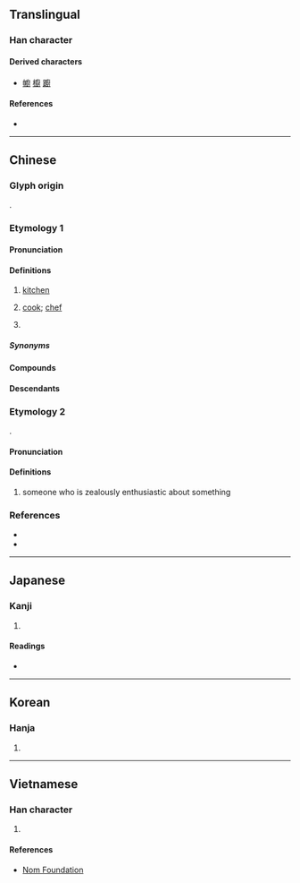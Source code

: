 {{also|厨}}
{{character info}}
==Translingual==

===Han character===
{{Han char|rn=53|rad=广|as=12|sn=15|four=00240|canj=IGTI|ids=⿸广尌}}

====Derived characters====
* [[幮]] [[櫥]] [[躕]]

====References====
* {{Han ref|kx=0350.180|dkj=09479|dj=0661.200|hdz=20900.100|uh=5EDA|ud=24282|bh=BC70|bd=48240}}

----

==Chinese==
{{zh-forms|s=厨|alt=㕑,𢊍}}

===Glyph origin===
{{Han etym}}
{{Han compound|广|尌|c1=s|c2=p|ls=psc}}.

===Etymology 1===
{{rfe|zh}}

====Pronunciation====
{{zh-pron
|m=chú
|m-s=cu2
|c=cyu4,ceoi4,cyu4-2,ceoi4-2
|c_note=cyu4-2, ceoi4-2 - “cook; chef”
|c-t=cui3,cui3*
|c-t_note=cui3* - “cook; chef”
|g=qy2
|h=pfs=chhù;gd=cu2
|j=cu1
|mb=dṳ̂
|md=duò
|mn=tô͘/tû
|mn_note=tô͘ - vernacular; tû - literary
|mn-t=dou5
|w=3zr
|x=jy2
|mc=y
|oc=y
|cat=n,suffix
}}

====Definitions====
{{zh-hanzi}}

# [[kitchen]]
# {{lb|zh|Cantonese}} [[cook]]; [[chef]] {{zh-mw|c:個}}
#: {{zh-x|我 細佬 做 廚{cyu4-2} 㗎。|My younger brother is a '''cook'''.|C}}
# {{zh-original|櫥|[[closet]]; [[cupboard]]}}

=====Synonyms=====
{{zh-dial|廚師}}

====Compounds====
{{zh-der|入廚|廚房|廚具|廚娘|廚師|廚灶|廚子|八廚|天廚|中廚|大廚|廚夫|下廚|庖廚|廚餘|廚人|幫廚|廚下|女廚|御廚|名廚|書廚|監廚|當廚|墨廚|郇廚|紗廚|行廚|廚下兒|廚養臣|香積廚|碧紗廚|瓊廚金穴|廚頭灶腦|兵廚之擾|立地書廚|有腳書廚|仙廚|俊廚|俊廚顧及|僧廚|內廚|內廚房|公廚|兵廚|冰廚|堂廚|壁廚|外廚|宮廚|家廚|山廚|幕府書廚|廚俊|廚倉|廚傳|廚兵|廚司|廚吏|廚宰|廚帳|廚廩|廚役|廚戶|廚珍|廚監|廚箑|廚簏|廚膳|廚船|廚萐|廚車|廚食錢|廚饌|廚饎|掌廚|東廚|校尉廚|櫻筍廚|洗廚|湯廚|甘露廚|神廚|私廚|移廚|籤廚|胞廚|蚊廚|行書廚|設廚|試廚|豐廚|貧廚|造廚|郇公廚|郇國廚|開廚|馗廚|香廚|齋廚}}

====Descendants====
{{CJKV||s=厨|ちゅう}}

===Etymology 2===
{{wasei kango|厨|-ちゅう}}.

====Pronunciation====
{{zh-pron
|m=chú
|cat=suffix
}}

====Definitions====
{{zh-hanzi}}

# {{lb|zh|Internet slang|ACG}} someone who is zealously enthusiastic about something
#: {{zh-x|@^nico 廚|{{w|Niconico}} '''addict'''}}

===References===
* {{R:yue:Hanzi}}
* {{R:twedu|A01227}}

----

==Japanese==

===Kanji===
{{ja-kanji|grade=9|rs=广12|shin=厨}}

# {{rfdef|ja|sort=广12}}

====Readings====
* {{ja-readings|goon=[[ず]] (zu), [[じゅう]] (jū)|kanon=[[ちゅう]] (chū)|kun=[[くりや]] (kuriya)}}

----

==Korean==

===Hanja===
{{ko-hanja|hangeul=[[주]]|rv=ju|mr=chu}}

# {{rfdef|ko|sort=广12}}

----

==Vietnamese==

===Han character===
{{vi-readings|rs=广12|reading=chù, chùa, trù}}

# {{rfdef|vi|sort=广12}}

====References====
* [http://nomfoundation.org/common/nom_details.php?codepoint=5EDA Nom Foundation]
